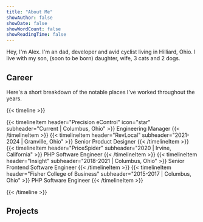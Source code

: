 ```yaml
---
title: "About Me"
showAuthor: false
showDate: false
showWordCount: false
showReadingTime: false
---
```


Hey, I'm Alex. I'm an dad, developer and avid cyclist living in Hilliard, Ohio. I live with my son, (soon to be born) daughter, wife, 3 cats and 2 dogs.

## Career

Here's a short breakdown of the notable places I've worked throughout the years.

{{< timeline >}}

{{< timelineItem header="Precision eControl" icon="star" subheader="Current | Columbus, Ohio" >}}
Engineering Manager
{{< /timelineItem >}}
{{< timelineItem header="RevLocal" subheader="2021-2024 | Granville, Ohio" >}}
Senior Product Designer
{{< /timelineItem >}}
{{< timelineItem header="PriceSpider" subheader="2020 | Irvine, California" >}}
PHP Software Engineer
{{< /timelineItem >}}
{{< timelineItem header="Insight" subheader="2018-2021 | Columbus, Ohio" >}}
Senior Frontend Software Engineer
{{< /timelineItem >}}
{{< timelineItem header="Fisher College of Business" subheader="2015-2017 | Columbus, Ohio" >}}
PHP Software Engineer
{{< /timelineItem >}}

{{< /timeline >}}

## Projects

